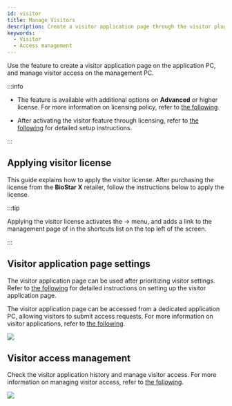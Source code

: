 ```yaml
---
id: visitor
title: Manage Visitors
description: Create a visitor application page through the visitor plugin and guide how to manage visitor access.
keywords:
  - Visitor
  - Access management
---
```


Use the <Cmd sid='shell.header.visitor' /> feature to create a visitor application page on the application PC, and manage visitor access on the management PC.

:::info

* The <Cmd sid='shell.header.visitor' /> feature is available with additional options on **Advanced** or higher license. For more information on licensing policy, refer to [the following](licensing#features-add-ons).

* After activating the visitor feature through licensing, refer to [the following](settings-visitor) for detailed setup instructions.

:::

## Applying visitor license

This guide explains how to apply the visitor license. After purchasing the <Cmd sid='shell.header.visitor' className='normal' /> license from the **BioStar X** retailer, follow the instructions below to apply the license.


<LicenseApply />

:::tip

Applying the visitor license activates the <Cmd sid='shell.header.setting' /> → <Cmd sid="common.visitor" product='2' /> menu, and adds a link to the management page of <Cmd sid='shell.header.visitor' /> in the shortcuts list on the top left of the screen.

:::

## Visitor application page settings

The visitor application page can be used after prioritizing visitor settings. Refer to [the following](settings-visitor) for detailed instructions on setting up the visitor application page. 

The visitor application page can be accessed from a dedicated application PC, allowing visitors to submit access requests. For more information on visitor applications, refer to [the following](visitor-register).

<Image src='/img/biostarx-settings-visitor-welcome-screen.png' />

## Visitor access management

Check the visitor application history and manage visitor access. For more information on managing visitor access, refer to [the following](visitor-register-manage).

<Image src='/img/biostarx-visitor-manage.png' />
